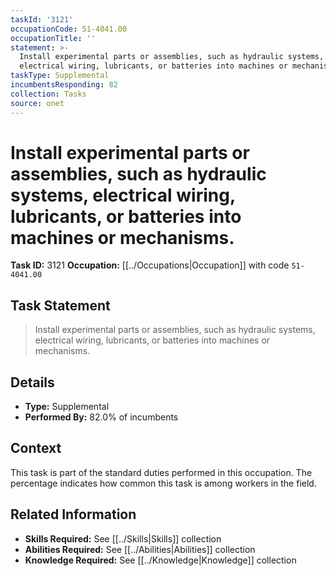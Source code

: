 ```yaml
---
taskId: '3121'
occupationCode: 51-4041.00
occupationTitle: ''
statement: >-
  Install experimental parts or assemblies, such as hydraulic systems,
  electrical wiring, lubricants, or batteries into machines or mechanisms.
taskType: Supplemental
incumbentsResponding: 82
collection: Tasks
source: onet
---
```

# Install experimental parts or assemblies, such as hydraulic systems, electrical wiring, lubricants, or batteries into machines or mechanisms.

**Task ID:** 3121
**Occupation:** [[../Occupations|Occupation]] with code `51-4041.00`

## Task Statement

> Install experimental parts or assemblies, such as hydraulic systems, electrical wiring, lubricants, or batteries into machines or mechanisms.

## Details

- **Type:** Supplemental
- **Performed By:** 82.0% of incumbents

## Context

This task is part of the standard duties performed in this occupation. The percentage indicates how common this task is among workers in the field.

## Related Information

- **Skills Required:** See [[../Skills|Skills]] collection
- **Abilities Required:** See [[../Abilities|Abilities]] collection
- **Knowledge Required:** See [[../Knowledge|Knowledge]] collection

